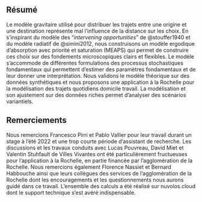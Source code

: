 ## Résumé {.unnumbered .unlisted}

Le modèle gravitaire utilisé pour distribuer les trajets entre une origine et une destination représente mal l'influence de la distance sur les choix.
En s'inspirant du modèle des "*intervening opportunities*" de \@stouffer1940 et du modèle radiatif de \@simini2012, nous construisons un modèle ergodique d'absorption avec priorité et saturation (MEAPS) qui permet de construire ces choix sur des fondements microscopiques clairs et flexibles.
Le modèle s'accommode de différentes formulations des processus stochastiques fondamentaux qui permettent d'estimer des paramètres fondamentaux et de leur donner une interprétation.
Nous validons le modèle théorique sur des données synthétiques et nous proposons une application à la Rochelle pour la modélisation des trajets quotidiens domicile travail.
La modélisation et son ajustement sur des données riches permet d'analyser des scénarios variantiels.

## Remerciements {.unnumbered .unlisted}

Nous remercions Francesco Pirri et Pablo Vallier pour leur travail durant un stage à l'été 2022 et une trop courte période d'assistant de recherche.
Les discussions et les travaux conduits avec Lucas Pouvreau, David Miet et Valentin Stuhfault de Villes Vivantes ont été particulièrement fructueuses pour l'application à la Rochelle, en partie financée par l'agglomération de la Rochelle.
Nous remercions également Florence Nassiet et Bernard Habbouche ainsi que leurs collègues des services de l'agglomération de la Rochelle dont les encouragements et les questionnements nous aurons guidé dans ce travail.
L'ensemble des calculs a été réalisé sur nuvolos.cloud dont le support technique s'est avéré indispensable.
